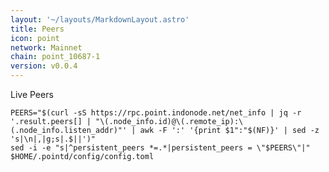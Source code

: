 ```yaml
---
layout: '~/layouts/MarkdownLayout.astro'
title: Peers
icon: point
network: Mainnet
chain: point_10687-1
version: v0.0.4
---
```


Live Peers 

```
PEERS="$(curl -sS https://rpc.point.indonode.net/net_info | jq -r '.result.peers[] | "\(.node_info.id)@\(.remote_ip):\(.node_info.listen_addr)"' | awk -F ':' '{print $1":"$(NF)}' | sed -z 's|\n|,|g;s|.$||')"
sed -i -e "s|^persistent_peers *=.*|persistent_peers = \"$PEERS\"|" $HOME/.pointd/config/config.toml
```